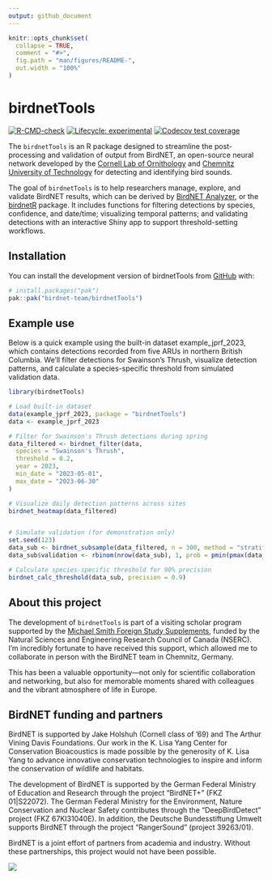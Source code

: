 ```yaml
---
output: github_document
---
```


<!-- README.md is generated from README.Rmd. Please edit that file -->

```r
knitr::opts_chunk$set(
  collapse = TRUE,
  comment = "#>",
  fig.path = "man/figures/README-",
  out.width = "100%"
)
```

# birdnetTools

<!-- badges: start -->
[![R-CMD-check](https://github.com/birdnet-team/birdnetTools/actions/workflows/R-CMD-check.yaml/badge.svg)](https://github.com/birdnet-team/birdnetTools/actions/workflows/R-CMD-check.yaml)
[![Lifecycle: experimental](https://img.shields.io/badge/lifecycle-experimental-orange.svg)](https://lifecycle.r-lib.org/articles/stages.html#experimental)
[![Codecov test coverage](https://codecov.io/gh/birdnet-team/birdnetTools/graph/badge.svg)](https://app.codecov.io/gh/birdnet-team/birdnetTools)
<!-- badges: end -->

The `birdnetTools` is an R package designed to streamline the post-processing and validation of output from BirdNET, an open-source neural network developed by the [Cornell Lab of Ornithology](https://www.birds.cornell.edu/home/) and [Chemnitz University of Technology](https://www.tu-chemnitz.de/index.html.en) for detecting and identifying bird sounds. 

The goal of `birdnetTools` is to help researchers manage, explore, and validate BirdNET results, which can be derived by [BirdNET Analyzer](https://github.com/BirdNET-Team/BirdNET-Analyzer), or the [birdnetR](https://birdnet-team.github.io/birdnetR/index.html) package. It includes functions for filtering detections by species, confidence, and date/time; visualizing temporal patterns; and validating detections with an interactive Shiny app to support threshold-setting workflows.


## Installation

You can install the development version of birdnetTools from [GitHub](https://github.com/) with:

``` r
# install.packages("pak")
pak::pak("birdnet-team/birdnetTools")
```

## Example use

Below is a quick example using the built-in dataset example_jprf_2023, which contains detections recorded from five ARUs in northern British Columbia. We'll filter detections for Swainson’s Thrush, visualize detection patterns, and calculate a species-specific threshold from simulated validation data.

```r
library(birdnetTools)

# Load built-in dataset
data(example_jprf_2023, package = "birdnetTools")
data <- example_jprf_2023

# Filter for Swainson's Thrush detections during spring
data_filtered <- birdnet_filter(data,
  species = "Swainson's Thrush",
  threshold = 0.2,
  year = 2023,
  min_date = "2023-05-01",
  max_date = "2023-06-30"
)

# Visualize daily detection patterns across sites
birdnet_heatmap(data_filtered)


# Simulate validation (for demonstration only)
set.seed(123)
data_sub <- birdnet_subsample(data_filtered, n = 300, method = "stratified")
data_sub$validation <- rbinom(nrow(data_sub), 1, prob = pmin(pmax(data_sub$confidence, 0), 1))

# Calculate species-specific threshold for 90% precision
birdnet_calc_threshold(data_sub, precision = 0.9)

```


## About this project

The development of `birdnetTools` is part of a visiting scholar program supported by the [Michael Smith Foreign Study Supplements](https://www.nserc-crsng.gc.ca/Students-Etudiants/PG-CS/CGSForeignStudy-BESCEtudeEtranger_eng.asp), funded by the Natural Sciences and Engineering Research Council of Canada (NSERC). I’m incredibly fortunate to have received this support, which allowed me to collaborate in person with the BirdNET team in Chemnitz, Germany.

This has been a valuable opportunity—not only for scientific collaboration and networking, but also for memorable moments shared with colleagues and the vibrant atmosphere of life in Europe.


## BirdNET funding and partners

BirdNET is supported by Jake Holshuh (Cornell class of '69) and The Arthur Vining Davis Foundations. Our work in the K. Lisa Yang Center for Conservation Bioacoustics is made possible by the generosity of K. Lisa Yang to advance innovative conservation technologies to inspire and inform the conservation of wildlife and habitats.

The development of BirdNET is supported by the German Federal Ministry of Education and Research through the project “BirdNET+” (FKZ 01|S22072). The German Federal Ministry for the Environment, Nature Conservation and Nuclear Safety contributes through the “DeepBirdDetect” project (FKZ 67KI31040E). In addition, the Deutsche Bundesstiftung Umwelt supports BirdNET through the project “RangerSound” (project 39263/01).

BirdNET is a joint effort of partners from academia and industry. Without these partnerships, this project would not have been possible. 

![](https://tuc.cloud/index.php/s/KSdWfX5CnSRpRgQ/download/box_logos.png)

